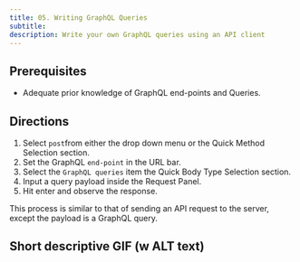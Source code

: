 ```yaml
---
title: 05. Writing GraphQL Queries
subtitle:
description: Write your own GraphQL queries using an API client
---
```


## Prerequisites

-  Adequate prior knowledge of GraphQL end-points and Queries.

## Directions

1. Select `post`from either the drop down menu or the Quick Method Selection section.
2. Set the GraphQL `end-point` in the URL bar.
3. Select the `GraphQL queries` item the Quick Body Type Selection section.
4. Input a query payload inside the Request Panel.
5. Hit enter and observe the response.

This process is similar to that of sending an API request to the server, except the payload is a GraphQL query.

## Short descriptive GIF (w ALT text)

<!-- ## Additional resources -->

